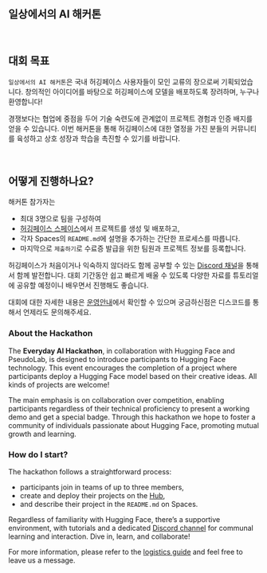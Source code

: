 ::: {.content-visible when-profile="korean"}
# 일상에서의 AI 해커톤

</br>

## 대회 목표

`일상에서의 AI 해커톤`은 국내 허깅페이스 사용자들이 모인 교류의 장으로써 기획되었습니다. 창의적인 아이디어를 바탕으로 허깅페이스에 모델을 배포하도록 장려하며, 누구나 환영합니다!

경쟁보다는 협업에 중점을 두어 기술 숙련도에 관계없이 프로젝트 경험과 인증 배지를 얻을 수 있습니다. 이번 해커톤을 통해 허깅페이스에 대한 열정을 가진 분들의 커뮤니티를 육성하고 상호 성장과 학습을 촉진할 수 있기를 바랍니다.

</br>

## 어떻게 진행하나요?

해커톤 참가자는

- 최대 3명으로 팀을 구성하여
- [허깅페이스 스페이스](https://huggingface.co/huggingface-hackathon-korea)에서 프로젝트를 생성 및 배포하고,
- 각자 Spaces의 `README.md`에 설명을 추가하는 간단한 프로세스를 따릅니다.
- 마지막으로 `제출하기`로 수료증 발급을 위한 팀원과 프로젝트 정보를 등록합니다.

허깅페이스가 처음이거나 익숙하지 않더라도 함께 공부할 수 있는 [Discord 채널]()을 통해서 함께 발전합니다. 대회 기간동안 쉽고 빠르게 배울 수 있도록 다양한 자료를 튜토리얼에 공유할 예정이니 배우면서 진행해도 좋습니다.

대회에 대한 자세한 내용은 [운영안내](./logistics/index.qmd)에서 확인할 수 있으며 궁금하신점은 디스코드를 통해서 언제라도 문의해주세요.

<!-- END OF KOREAN -->
:::

::: {.content-visible when-profile="english"}
### About the Hackathon

The **Everyday AI Hackathon**, in collaboration with Hugging Face and PseudoLab, is designed to introduce participants to Hugging Face technology. This event encourages the completion of a project where participants deploy a Hugging Face model based on their creative ideas. All kinds of projects are welcome!

The main emphasis is on collaboration over competition, enabling participants regardless of their technical proficiency to present a working demo and get a special badge. Through this hackathon we hope to foster a community of individuals passionate about Hugging Face, promoting mutual growth and learning.

### How do I start?

The hackathon follows a straightforward process:

- participants join in teams of up to three members,
- create and deploy their projects on the [Hub](https://huggingface.co/huggingface-hackathon-korea),
- and describe their project in the `README.md` on Spaces.

Regardless of familiarity with Hugging Face, there's a supportive environment, with tutorials and a dedicated [Discord channel]() for communal learning and interaction. Dive in, learn, and collaborate!

For more information, please refer to the [logistics guide](./logistics/index.qmd) and feel free to leave us a message.
:::